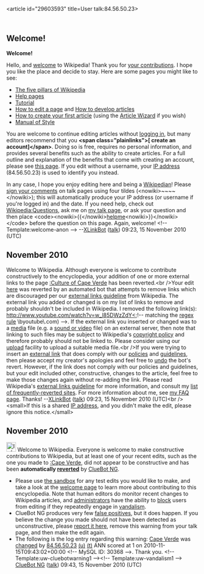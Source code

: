 <article id="29603593" title=User talk:84.56.50.23>
	<talkpage id="29603593" title="User talk:84.56.50.23">
== Welcome! ==
'''Welcome!'''

Hello, and [[Wikipedia:Introduction|welcome]] to Wikipedia! Thank you for [[Special:Contributions/84.56.50.23|your contributions]]. I hope you like the place and decide to stay. Here are some pages you might like to see:

* [[Wikipedia:Five pillars|The five pillars of Wikipedia]]
* [[Help:Contents|Help pages]]
* [[Wikipedia:Tutorial|Tutorial]]
* [[Wikipedia:How to edit a page|How to edit a page]] and [[Wikipedia:Article development|How to develop articles]]
* [[Wikipedia:Your first article|How to create your first article]] (using the [[Wikipedia:Article wizard|Article Wizard]] if you wish)
* [[Wikipedia:Manual of Style|Manual of Style]]

You are welcome to continue editing articles without [[Special:Userlogin|logging in]], but many editors recommend that you '''&lt;span class=&quot;plainlinks&quot;&gt;[{{fullurl:Special:Userlogin|type=signup}} create an account]&lt;/span&gt;'''. Doing so is free, requires no personal information, and provides several benefits such as the ability to create articles. For a full outline and explanation of the benefits that come with creating an account, please see [[Wikipedia:Why create an account?|this page]]. If you edit without a username, your [[IP address]] (84.56.50.23) is used to identify you instead.

In any case, I hope you enjoy editing here and being a [[Wikipedia:Wikipedians|Wikipedian]]! Please [[Wikipedia:Signatures|sign your comments]] on talk pages using four tildes (&lt;nowiki&gt;~~~~&lt;/nowiki&gt;); this will automatically produce your IP address (or username if you're logged in) and the date. If you need help, check out [[Wikipedia:Questions]], ask me on [[User talk:XLinkBot|my talk page]], or ask your question and then place &lt;code&gt;&lt;nowiki&gt;{{&lt;/nowiki&gt;[[:Category:Wikipedians looking for help|helpme]]&lt;nowiki&gt;}}&lt;/nowiki&gt;&lt;/code&gt; before the question on this page. Again, welcome! &lt;!-- Template:welcome-anon --&gt;  --[[User:XLinkBot|XLinkBot]] ([[User talk:XLinkBot|talk]]) 09:23, 15 November 2010 (UTC)
== November 2010 ==
Welcome to Wikipedia. Although everyone is welcome to contribute constructively to the encyclopedia, your addition of one or more external links to the page [[:Culture of Cape Verde]] has been reverted.&lt;br /&gt;Your edit [http://en.wikipedia.org/w/index.php?diff=396875183&amp;oldid=391682237 here] was reverted by an automated bot that attempts to remove links which are discouraged per our [[WP:EL|external links guideline]] from Wikipedia.  The external link you added or changed is on my list of links to remove and probably shouldn't be included in Wikipedia.  I removed the following link(s): http://www.youtube.com/watch?v=w_l85DWzZdY&lt;!-- matching the [[regex|regex rule]] \byoutube\.com) --&gt;. If the external link you inserted or changed was to a [[Wikipedia:Media|media]] file (e.g. a [[Wikipedia:Media help|sound or video]] file) on an external server, then note that linking to such files may be subject to Wikipedia's [[WP:COPYRIGHT|copyright policy]] and therefore probably should not be linked to.  Please consider using our [[Wikipedia:Upload|upload]] facility to upload a suitable media file.&lt;br /&gt;If you were trying to insert an [[Wikipedia:External links|external link]] that does comply with our [[Wikipedia:List of policies|policies]] and [[Wikipedia:List of guidelines|guidelines]], then please accept my creator's apologies and feel free to [[WP:UNDO|undo]] the bot's revert.  However, if the link does not comply with our policies and guidelines, but your edit included other, constructive, changes to the article, feel free to make those changes again without re-adding the link.  Please read Wikipedia's [[WP:EL|external links guideline]] for more information, and consult my [[User:XLinkBot/Reversion reasons|list of frequently-reverted sites]]. For more information about me, see [[User:XLinkBot/FAQ|my FAQ page]]. Thanks! --[[User:XLinkBot|XLinkBot]] ([[User talk:XLinkBot|talk]]) 09:23, 15 November 2010 (UTC)&lt;br /&gt;&lt;small&gt;If this is a shared [[IP address]], and you didn't make the edit, please ignore this notice.&lt;/small&gt;

== November 2010 ==
[[Image:Information.svg|left|25px|alt=|link=]] Welcome to Wikipedia. Everyone is welcome to make constructive contributions to Wikipedia, but at least one of your recent edits, such as the one you made to [[:Cape Verde]], did not appear to be constructive and has been '''automatically [[Help:Reverting|reverted]]''' by [[User:ClueBot NG|ClueBot NG]]. 
* Please use [[Wikipedia:Sandbox|the sandbox]] for any test edits you would like to make, and take a look at the [[Wikipedia:Introduction|welcome page]] to learn more about contributing to this encyclopedia. Note that human editors do monitor recent changes to Wikipedia articles, and [[WP:ADMINS|administrators]] have the ability to [[WP:BLOCK|block]] users from editing if they repeatedly engage in [[WP:vandalism|vandalism]].
* ClueBot NG produces very few [[false positives]], but it does happen. If you believe the change you made should not have been detected as unconstructive, please [[User:ClueBot NG/B|report it here]], remove this warning from your talk page, and then make the edit again. 
* The following is the log entry regarding this warning: [[Cape Verde]] was [http://en.wikipedia.org/w/index.php?title=Cape+Verde&amp;diff=396877345&amp;oldid=396876672 changed] by [[Special:Contributions/84.56.50.23|84.56.50.23]] [[User:84.56.50.23|(u)]] [[User talk:84.56.50.23|(t)]] ANN scored at 1 on 2010-11-15T09:43:02+00:00 &lt;!-- MySQL ID: 30368 --&gt;. Thank you. &lt;!-- Template:uw-cluebotwarning1 --&gt;&lt;!-- Template:uw-vandalism1 --&gt; [[User:ClueBot NG|ClueBot NG]] ([[User talk:ClueBot NG|talk]]) 09:43, 15 November 2010 (UTC)
	</talkpage>
</article>